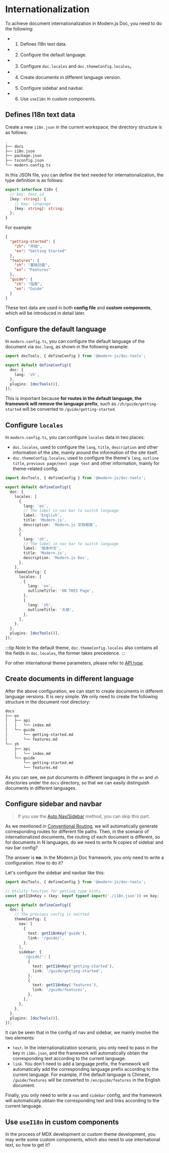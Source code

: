 # Internationalization

To achieve document internationalization in Modern.js Doc, you need to do the following:

- 1. Defines I18n text data.
- 2. Configure the default language.
- 3. Configure `doc.locales` and `doc.themeConfig.locales`。
- 4. Create documents in different language version.
- 5. Configure sidebar and navbar.
- 6. Use `useI18n` in custom components.

## Defines I18n text data

Create a new `i18n.json` in the current workspace, the directory structure is as follows:

```bash {15}
.
├── docs
├── i18n.json
├── package.json
├── tsconfig.json
└── modern.config.ts
```

In this JSON file, you can define the text needed for internationalization, the type definition is as follows:

```ts
export interface I18n {
  // key: text id
  [key: string]: {
    // key: language
    [key: string]: string;
  };
}
```

For example:

```json title="i18n.json"
{
  "getting-started": {
    "zh": "开始",
    "en": "Getting Started"
  },
  "features": {
    "zh": "基础功能",
    "en": "Features"
  },
  "guide": {
    "zh": "指南",
    "en": "Guide"
  }
}
```

These text data are used in both **config file** and **custom components**, which will be introduced in detail later.

## Configure the default language

In `modern.config.ts`, you can configure the default language of the document via `doc.lang`, as shown in the following example:

```ts title="modern.config.ts"
import docTools, { defineConfig } from '@modern-js/doc-tools';

export default defineConfig({
  doc: {
    lang: 'zh',
  },
  plugins: [docTools()],
});
```

This is important because **for routes in the default language, the framework will remove the language prefix**, such as `/zh/guide/getting-started` will be converted to `/guide/getting-started`.

## Configure `locales`

In `modern.config.ts`, you can configure `locales` data in two places:

- `doc.locales`, used to configure the `lang`, `title`, `description` and other information of the site, mainly around the information of the site itself.
- `doc.themeConfig.locales`, used to configure the theme's `lang`, `outline title`, `previous page/next page text` and other information, mainly for theme-related config.

```ts title="modern.config.ts"
import docTools, { defineConfig } from '@modern-js/doc-tools';

export default defineConfig({
  doc: {
    locales: [
      {
        lang: 'en',
        // The label in nav bar to switch language
        label: 'English',
        title: 'Modern.js',
        description: 'Modern.js 文档框架',
      },
      {
        lang: 'zh',
        // The label in nav bar to switch language
        label: '简体中文',
        title: 'Modern.js',
        description: 'Modern.js Doc',
      },
    ],
    themeConfig: {
      locales: [
        {
          lang: 'en',
          outlineTitle: 'ON THIS Page',
        },
        {
          lang: 'zh',
          outlineTitle: '大纲',
        },
      ],
    },
  },
  plugins: [docTools()],
});
```

:::tip Note
In the default theme, `doc.themeConfig.locales` also contains all the fields in `doc.locales`, the former takes precedence.
:::

For other international theme parameters, please refer to [API type](/api/config/config-theme#locales).

## Create documents in different language

After the above configuration, we can start to create documents in different language versions. It is very simple. We only need to create the following structure in the document root directory:

```bash
docs
├── en
│   ├── api
│   │   └── index.md
│   └── guide
│       └── getting-started.md
│       └── features.md
└── zh
    ├── api
    │   └── index.md
    └── guide
        └── getting-started.md
        └── features.md
```

As you can see, we put documents in different languages ​​in the `en` and `zh` directories under the `docs` directory, so that we can easily distinguish documents in different languages.

## Configure sidebar and navbar

> If you use the [Auto Nav/Sidebar](/guide/basic/auto-nav-sidebar) method, you can skip this part.

As we mentioned in [Conventional Routing](/guide/basic/conventional-route), we will automatically generate corresponding routes for different file paths. Then, in the scenario of internationalized documents, the routing of each document is different, so for documents in N languages, do we need to write N copies of sidebar and nav bar config?

The answer is **no**. In the Modern.js Doc framework, you only need to write a configuration. How to do it?

Let's configure the sidebar and navbar like this:

```ts title="modern.config.ts"
import docTools, { defineConfig } from '@modern-js/doc-tools';

// Utility function for getting type hints
const getI18nKey = (key: keyof typeof import('./i18n.json')) => key;

export default defineConfig({
  doc: {
    // The previous config is omitted
    themeConfig: {
      nav: [
        {
          text: getI18nKey('guide'),
          link: '/guide/',
        },
      ],
      sidebar: {
        '/guide/': [
          {
            text: getI18nKey('getting-started'),
            link: '/guide/getting-started',
          },
          {
            text: getI18nKey('features'),
            link: '/guide/features',
          },
        ],
      },
    },
  },
  plugins: [docTools()],
});
```

It can be seen that in the config of nav and sidebar, we mainly involve the two elements:

- `text`. In the internationalization scenario, you only need to pass in the key in `i18n.json`, and the framework will automatically obtain the corresponding text according to the current language.
- `link`. You don't need to add a language prefix, the framework will automatically add the corresponding language prefix according to the current language. For example, if the default language is Chinese, `/guide/features` will be converted to `/en/guide/features` in the English document.

Finally, you only need to write a `nav` and `sidebar` config, and the framework will automatically obtain the corresponding text and links according to the current language.

## Use `useI18n` in custom components

In the process of MDX development or custom theme development, you may write some custom components, which also need to use international text, so how to get it?


<UseI18n />
